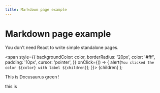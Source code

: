 ```yaml
---
title: Markdown page example
---
```


# Markdown page example

You don't need React to write simple standalone pages.

  <span
    style={{
      backgroundColor: color,
      borderRadius: '20px',
      color: '#fff',
      padding: '10px',
      cursor: 'pointer',
    }}
    onClick={() => {
      alert(`You clicked the color ${color} with label ${children}`);
    }}>
    {children}
  </span>
);

This is <Highlight color="#25c2a0">Docusaurus green</Highlight> !


this is <Demo />
